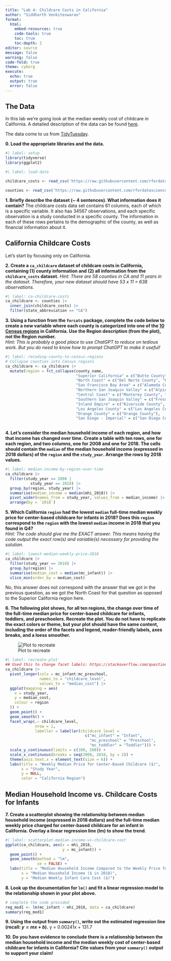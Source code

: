 ```yaml
---
title: "Lab 4: Childcare Costs in California"
author: "Siddharth Venkiteswaran"
format: 
  html:  
    embed-resources: true
    code-tools: true
    toc: true
    toc-depth: 2
editor: source
message: false
warning: false
code-fold: true
theme: cyborg
execute: 
  echo: true
  output: true
  error: false
---
```


## The Data

In this lab we're going look at the median weekly cost of childcare in
California. A detailed description of the data can be found [here](https://github.com/rfordatascience/tidytuesday/blob/master/data/2023/2023-05-09/readme.md).

The data come to us from [TidyTuesday](https://github.com/rfordatascience/tidytuesday).

**0. Load the appropriate libraries and the data.**

```r
#| label: setup
library(tidyverse)
library(ggplot2)
```

```r
#| label: load-data

childcare_costs <- read_csv('https://raw.githubusercontent.com/rfordatascience/tidytuesday/master/data/2023/2023-05-09/childcare_costs.csv')

counties <- read_csv('https://raw.githubusercontent.com/rfordatascience/tidytuesday/master/data/2023/2023-05-09/counties.csv')
```

**1. Briefly describe the dataset (~ 4 sentences). What information does it contain?**
The childcare costs data set contains 61 columns, each of which is a specific variable. It also has 34567 observations, and each specific observation is a study conducted in a specific county. The information in each of these rows pertains to the demographic of the county, as well as financial information about it. 

## California Childcare Costs

Let's start by focusing only on California. 

**2. Create a `ca_childcare` dataset of childcare costs in California, containing (1) county information and (2) all information from the `childcare_costs` dataset.** 
*Hint: There are 58 counties in CA and 11 years in the dataset. Therefore, your new dataset should have 53 x 11 = 638 observations.*

```r
#| label: ca-childcare-costs
ca_childcare <- counties |>
  inner_join(childcare_costs) |>
  filter(state_abbreviation == "CA")
```

**3. Using a function from the `forcats` package, complete the code below to create a new variable where each county is categorized into one of the [10 Census regions](https://census.ca.gov/regions/) in California. Use the Region description (from the plot), not the Region number.**  
*Hint: This is probably a good place to use ChatGPT to reduce on tedious work. But you do need to know how to prompt ChatGPT to make it useful!*

```r
#| label: recoding-county-to-census-regions
# Collapse counties into Census regions
ca_childcare <- ca_childcare |>
  mutate(region = fct_collapse(county_name,
                               "Superior California" = c("Butte County", "Colusa County", "El Dorado County", "Glenn County", "Lassen County", "Modoc County", "Nevada County", "Placer County", "Plumas County", "Sacramento County", "Shasta County", "Sierra County", "Siskiyou County", "Sutter County", "Tehama County", "Yolo County", "Yuba County"),
                               "North Coast" = c("Del Norte County", "Humboldt County", "Lake County", "Mendocino County", "Napa County", "Sonoma County", "Trinity County"),
                               "San Francisco Bay Area" = c("Alameda County", "Contra Costa County", "Marin County", "San Francisco County", "San Mateo County", "Santa Clara County", "Solano County"),
                               "Northern San Joaquin Valley" = c("Alpine County", "Amador County", "Calaveras County", "Madera County", "Mariposa County", "Merced County", "Mono County", "San Joaquin County", "Stanislaus County", "Tuolumne County"),
                               "Central Coast" = c("Monterey County", "San Benito County", "San Luis Obispo County", "Santa Barbara County", "Santa Cruz County", "Ventura County"),
                               "Southern San Joaquin Valley" = c("Fresno County", "Inyo County", "Kern County", "Kings County", "Tulare County"),
                               "Inland Empire" = c("Riverside County", "San Bernardino County"),
                               "Los Angeles County" = c("Los Angeles County"), 
                               "Orange County" = c("Orange County"), 
                               "San Diego - Imperial" = c("San Diego County", "Imperial County")))
                               

```


**4. Let's consider the median household income of each region, and how that income has changed over time. Create a table with ten rows, one for each region, and two columns, one for 2008 and one for 2018. The cells should contain the `median` of the median household income (expressed in 2018 dollars) of the `region` and the `study_year`. Arrange the rows by 2018 values.**

```r
#| label: median-income-by-region-over-time
ca_childcare |>
  filter(study_year == 2008 |
           study_year == 2018) |>
  group_by(region, study_year) |>
  summarise(median_income = median(mhi_2018)) |>
  pivot_wider(names_from = study_year, values_from = median_income) |>
  arrange(by = `2018`)
```


**5. Which California `region` had the lowest `median` full-time median weekly price for center-based childcare for infants in 2018? Does this `region` correspond to the `region` with the lowest `median` income in 2018 that you found in Q4?**  
*Hint: The code should give me the EXACT answer. This means having the code output the exact row(s) and variable(s) necessary for providing the solution.*

```r
#| label: lowest-median-weekly-price-2018
ca_childcare |>
  filter(study_year == 2018) |>
  group_by(region) |>
  summarise(median_cost = median(mc_infant)) |>
  slice_min(order_by = median_cost)
```
No, this answer does not correspond with the answer that we got in the previous question, as we got the North Coast for that question as opposed to the Superior California region here.

**6. The following plot shows, for all ten regions, the change over time of the full-time median price for center-based childcare for infants, toddlers, and preschoolers. Recreate the plot. You do not have to replicate the exact colors or theme, but your plot should have the same content, including the order of the facets and legend, reader-friendly labels, axes breaks, and a loess smoother.**

![Plot to recreate](https://atheobold.github.io/groupworthy-data-science/labs/instructions/images/lab-4-recreate-plot.png)

```r
#| label: recreate-plot
## Used this to change facet labels: https://stackoverflow.com/questions/48860158/changing-ggplot2facet-wrap-title-from-the-default
ca_childcare |>
  pivot_longer(cols = mc_infant:mc_preschool,
               names_to = "childcare_level",
               values_to = "median_cost") |>
  ggplot(mapping = aes(
    x = study_year,
    y = median_cost,
    colour = region
  )) +
  geom_point() +
  geom_smooth() +
  facet_wrap(.~ childcare_level,
             nrow = 1,
             labeller = labeller(childcare_level = 
                                   c("mc_infant" = "Infant",
                                     "mc_preschool" = "Preschool",
                                     "mc_toddler" = "Toddler"))) + 
  scale_y_continuous(limits = c(100, 500)) +
  scale_x_continuous(breaks = seq(2008, 2018, by = 2)) +
  theme(axis.text.x = element_text(size = 6)) +
  labs(title = "Weekly Median Price for Center-Based Childcare ($)",
       x = "Study Year",
       y = NULL,
       color = "California Region")
```


## Median Household Income vs. Childcare Costs for Infants

**7. Create a scatterplot showing the relationship between median household income (expressed in 2018 dollars) and the full-time median weekly price charged for center-based childcare for an infant in California. Overlay a linear regression line (lm) to show the trend.**

```r
#| label: scatterplot-median-income-vs-childcare-cost
ggplot(ca_childcare, aes(x = mhi_2018, 
                         y = mc_infant)) +
  geom_point() +
  geom_smooth(method = "lm",
              se = FALSE) +
  labs(title = "Median Household Income Compared to the Weekly Price for Infants in Childcare", 
       x = "Median Household Income ($ in 2018)",
       y = "Median Weekly Infant Care Cost ($)")
```

**8. Look up the documentation for `lm()` and fit a linear regression model to the relationship shown in your plot above.**

```r
# complete the code provided
reg_mod1 <- lm(mc_infant ~ mhi_2018, data = ca_childcare)
summary(reg_mod1)
```

**9. Using the output from `summary()`, write out the estimated regression line (recall: $y = mx + b$).**
y = 0.00241x + 131.7

**10. Do you have evidence to conclude there is a relationship between the median household income and the median weekly cost of center-based childcare for infants in California? Cite values from your `summary()` output to support your claim!**

